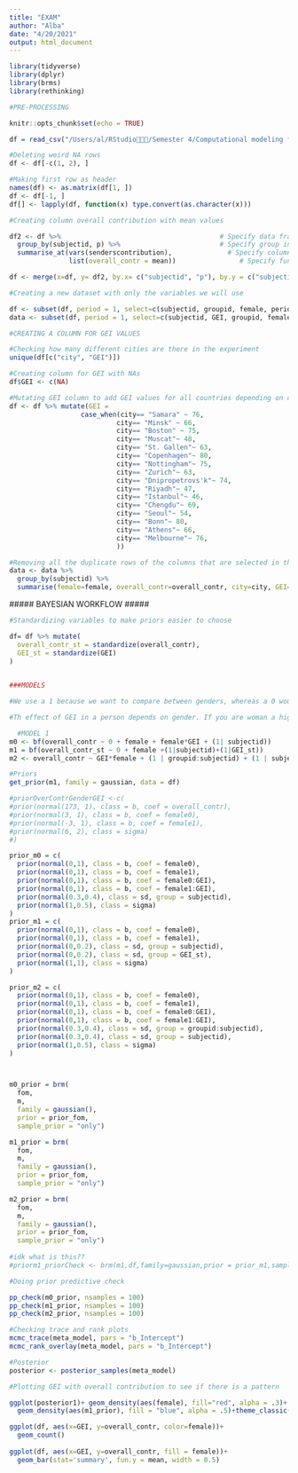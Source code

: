 ```yaml
---
title: "EXAM"
author: "Alba"
date: "4/20/2021"
output: html_document
---
```


```r
library(tidyverse)
library(dplyr)
library(brms)
library(rethinking)
```

```r

#PRE-PROCESSING

knitr::opts_chunk$set(echo = TRUE)

df = read_csv("/Users/al/RStudio👩🏻‍💻/Semester 4/Computational modeling for CogSci/EXAM/Exam/HerrmannThoeniGaechterDATA.csv")

#Deleting weird NA rows
df <- df[-c(1, 2), ]

#Making first row as header
names(df) <- as.matrix(df[1, ])
df <- df[-1, ]
df[] <- lapply(df, function(x) type.convert(as.character(x)))

```


```r

#Creating column overall contribution with mean values

df2 <- df %>%                                        # Specify data frame
  group_by(subjectid, p) %>%                         # Specify group indicator
  summarise_at(vars(senderscontribution),              # Specify column
               list(overall_contr = mean))                # Specify function

df <- merge(x=df, y= df2, by.x= c("subjectid", "p"), by.y = c("subjectid", "p"))

```


```r

#Creating a new dataset with only the variables we will use

df <- subset(df, period = 1, select=c(subjectid, groupid, female, period, senderscontribution, otherscontribution, overall_contr, p, city, punishment, recpun, numknown))
data <- subset(df, period = 1, select=c(subjectid, GEI, groupid, female, overall_contr, city))

```

```r

#CREATING A COLUMN FOR GEI VALUES

#Checking how many different cities are there in the experiment
unique(df[c("city", "GEI")])

#Creating column for GEI with NAs
df$GEI <- c(NA)

#Mutating GEI column to add GEI values for all countries depending on city column 
df <- df %>% mutate(GEI =
                  case_when(city== "Samara" ~ 76,
                           city== "Minsk" ~ 66,
                           city== "Boston" ~ 75,
                           city== "Muscat"~ 48,
                           city== "St. Gallen"~ 63,
                           city== "Copenhagen"~ 80,
                           city== "Nottingham"~ 75,
                           city== "Zurich"~ 63,
                           city== "Dnipropetrovs'k"~ 74,
                           city== "Riyadh"~ 47,
                           city== "Istanbul"~ 46,
                           city== "Chengdu"~ 69,
                           city== "Seoul"~ 54,
                           city== "Bonn"~ 80,
                           city== "Athens"~ 66,
                           city== "Melbourne"~ 76,
                           ))

#Removing all the duplicate rows of the columns that are selected in the `summarise`
data <- data %>%
  group_by(subjectid) %>%
  summarise(female=female, overall_contr=overall_contr, city=city, GEI=GEI, subjectid=subjectid,groupid=groupid)
```

  ##### BAYESIAN WORKFLOW #####

```r
#Standardizing variables to make priors easier to choose

df= df %>% mutate(
  overall_contr_st = standardize(overall_contr),
  GEI_st = standardize(GEI)
)
 
```

  
```r
###MODELS

#We use a 1 because we want to compare between genders, whereas a 0 would give us each distribution separately

#Th effect of GEI in a person depends on gender. If you are woman a high gei will affect you negatively while if you are a man it will affect you positively (priviledge wise)

  #MODEL 1
m0 <- bf(overall_contr ~ 0 + female + female*GEI + (1| subjectid))
m1 = bf(overall_contr_st ~ 0 + female +(1|subjectid)+(1|GEI_st))
m2 <- overall_contr ~ GEI*female + (1 | groupid:subjectid) + (1 | subjectid)

#Priors
get_prior(m1, family = gaussian, data = df)

#priorOverContrGenderGEI <-c(
#prior(normal(173, 1), class = b, coef = overall_contr),
#prior(normal(3, 1), class = b, coef = female0),
#prior(normal(-3, 1), class = b, coef = female1),
#prior(normal(6, 2), class = sigma)
#)

prior_m0 = c(
  prior(normal(0,1), class = b, coef = female0),
  prior(normal(0,1), class = b, coef = female1),
  prior(normal(0,1), class = b, coef = female0:GEI),
  prior(normal(0,1), class = b, coef = female1:GEI),
  prior(normal(0.3,0.4), class = sd, group = subjectid),
  prior(normal(1,0.5), class = sigma)
)
prior_m1 = c(
  prior(normal(0,1), class = b, coef = female0),
  prior(normal(0,1), class = b, coef = female1),
  prior(normal(0,0.2), class = sd, group = subjectid),
  prior(normal(0,0.2), class = sd, group = GEI_st),
  prior(normal(1,1), class = sigma)
)

prior_m2 = c(
  prior(normal(0,1), class = b, coef = female0),
  prior(normal(0,1), class = b, coef = female1),
  prior(normal(0,1), class = b, coef = female0:GEI),
  prior(normal(0,1), class = b, coef = female1:GEI),
  prior(normal(0.3,0.4), class = sd, group = groupid:subjectid),
  prior(normal(0.3,0.4), class = sd, group = subjectid),
  prior(normal(1,0.5), class = sigma)
)



m0_prior = brm(
  fom,
  m,
  family = gaussian(),
  prior = prior_fom,
  sample_prior = "only")

m1_prior = brm(
  fom,
  m,
  family = gaussian(),
  prior = prior_fom,
  sample_prior = "only")

m2_prior = brm(
  fom,
  m,
  family = gaussian(),
  prior = prior_fom,
  sample_prior = "only")
  
#idk what is this?? 
#priorm1_priorCheck <- brm(m1,df,family=gaussian,prior = prior_m1,sample_prior= "only")

#Doing prior predictive check    

pp_check(m0_prior, nsamples = 100)
pp_check(m1_prior, nsamples = 100)
pp_check(m2_prior, nsamples = 100)

#Checking trace and rank plots
mcmc_trace(meta_model, pars = "b_Intercept")
mcmc_rank_overlay(meta_model, pars = "b_Intercept")

#Posterior
posterior <- posterior_samples(meta_model)

#Plotting GEI with overall contribution to see if there is a pattern

ggplot(posterior1)+ geom_density(aes(female), fill="red", alpha = .3)+
  geom_density(aes(m1_prior), fill = "blue", alpha = .5)+theme_classic()+xlab("B - Prior/posterior")

ggplot(df, aes(x=GEI, y=overall_contr, color=female))+
  geom_count()
 
ggplot(df, aes(x=GEI, y=overall_contr, fill = female))+
  geom_bar(stat='summary', fun.y = mean, width = 0.5)



```


